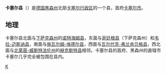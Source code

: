{{NoteTA
|1=zh-hans:达姆施塔特; zh-hant:達姆城;
|2=zh-hans:州;zh-hant:邦;
|3=zh-hans:卡塞尔;zh-hant:卡瑟爾
|4=zh-hans:塞;zh-hant:瑟
}}
{{德国县级行政单位
| 县徽图 = Image:Wappen Landkreis Kassel.svg
| 在德国内的位置图 = Image:Lage des Landkreises Kassel in Deutschland.GIF
| 所属联邦州 = 黑森州
| 所属行政区 = 卡塞尔行政区
| 首府 = 卡塞尔市
| 面积 = 1292.76
| 人口 = 236,764
| 统计时间 = 2019年12月31日
| 人口密度 = 180
| 汽车牌号 = KS
| 下设城镇 = 11个市、18个镇
| 政府地址 = Wilhelmshöher Allee 19a<br />34117 Kassel
| 政府网站 = www.landkreiskassel.de
| 在州内的位置图 = Image:Hessen KS2.png
|}}

'''卡塞尔县'''（{{lang-de|Landkreis Kassel}}）是[[德国|德国]][[黑森州|黑森州]]北部[[卡塞尔行政区|卡塞尔行政区]]的一个县，首府[[卡塞尔市|卡塞尔市]]。

== 地理 ==
卡塞尔县北面与[[下萨克森州|下萨克森州]]的[[诺特海姆县|诺特海姆县]]，东面与[[哥廷根县|哥廷根县]]（下萨克森州）和[[韦拉-迈斯讷县|韦拉-迈斯讷县]]，南面与[[施瓦尔姆-埃德尔县|施瓦尔姆-埃德尔县]]，西面与[[瓦尔代克-弗兰肯贝格县|瓦尔代克-弗兰肯贝格县]]，西北面与[[北莱茵-威斯特法伦州|北莱茵-威斯特法伦州]]的[[赫克斯特县|赫克斯特县]]相邻。卡塞尔县的首府、黑森州的直辖市卡塞尔几乎完全被包围在县内。

{{黑森州行政区划}}
{{Authority control}}

[[Category:黑森州的县|K]]